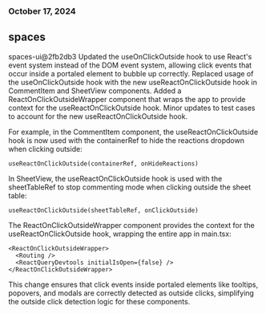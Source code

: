 ### October 17, 2024
## spaces

spaces-ui@2fb2db3
Updated the useOnClickOutside hook to use React's event system instead of the DOM event system, allowing click events that occur inside a portaled element to bubble up correctly. Replaced usage of the useOnClickOutside hook with the new useReactOnClickOutside hook in CommentItem and SheetView components. Added a ReactOnClickOutsideWrapper component that wraps the app to provide context for the useReactOnClickOutside hook. Minor updates to test cases to account for the new useReactOnClickOutside hook.

For example, in the CommentItem component, the useReactOnClickOutside hook is now used with the containerRef to hide the reactions dropdown when clicking outside:

```tsx
useReactOnClickOutside(containerRef, onHideReactions)
```

In SheetView, the useReactOnClickOutside hook is used with the sheetTableRef to stop commenting mode when clicking outside the sheet table:

```tsx
useReactOnClickOutside(sheetTableRef, onClickOutside)
```

The ReactOnClickOutsideWrapper component provides the context for the useReactOnClickOutside hook, wrapping the entire app in main.tsx:

```tsx
<ReactOnClickOutsideWrapper>
  <Routing />
  <ReactQueryDevtools initialIsOpen={false} />
</ReactOnClickOutsideWrapper>
```

This change ensures that click events inside portaled elements like tooltips, popovers, and modals are correctly detected as outside clicks, simplifying the outside click detection logic for these components.